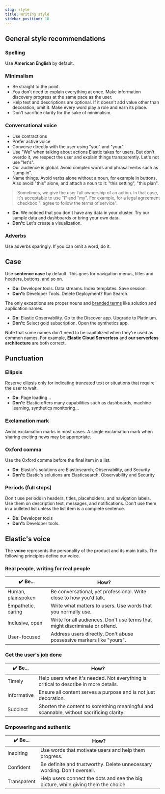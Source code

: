 ```yaml
---
slug: style
title: Writing style
sidebar_position: 10
---
```


## General style recommendations

### Spelling 
Use **American English** by default. 

### Minimalism

- Be straight to the point.
- You don't need to explain everything at once. Make information discovery progress at the same pace as the user.
- Help text and descriptions are optional. If it doesn't add value other than decoration, omit it. Make every word play a role and earn its place.
- Don't sacrifice clarity for the sake of minimalism.

### Conversational voice 

- Use contractions
- Prefer active voice
- Converse directly with the user using "you" and "your".
- Use "We" when talking about actions Elastic takes for users. But don't overdo it, we respect the user and explain things transparently. Let's not use "let's".
- Our audience is global. Avoid complex words and phrasal verbs such as "jump in".
- Name things. Avoid verbs alone without a noun, for example in buttons. Also avoid "this" alone, and attach a noun to it: "this setting", "this plan".

> Sometimes, we give the user full ownership of an action. In that case, it's acceptable to use "I" and "my". For example, for a legal agreement checkbox "I agree to follow the terms of service".

- **Do:** We noticed that you don't have any data in your cluster. Try our sample data and dashboards or bring your own data.
- **Don't:** Let's create a visualization.

### Adverbs

Use adverbs sparingly. If you can omit a word, do it.

## Case

Use **sentence case** by default. This goes for navigation menus, titles and headers, buttons, and so on. 

- **Do:** Developer tools. Data streams. Index templates. Save session. 
- **Don't:** Developer Tools. Delete Deployment? Run Search.

The only exceptions are proper nouns and [branded terms](https://brand.elastic.co/302f66895/p/194a3b-writing-style-guide/t/159934) like solution and application names. 

- **Do:** Elastic Observability. Go to the Discover app. Upgrade to Platinium.
- **Don't:** Select gold subscription. Open the synthetics app.

Note that some names don't need to be capitalized when they're used as common names. For example, **Elastic Cloud Serverless** and **our serverless architecture** are both correct.

## Punctuation

### Ellipsis

Reserve ellipsis only for indicating truncated text or situations that require the user to wait.

- **Do:** Page loading...
- **Don't:** Elastic offers many capabilities such as dashboards, machine learning, synthetics monitoring...

### Exclamation mark

Avoid exclamation marks in most cases. A single exclamation mark when sharing exciting news may be appropriate.

### Oxford comma

Use the Oxford comma before the final item in a list.

- **Do:** Elastic's solutions are Elasticsearch, Observability, and Security
- **Don't:** Elastic's solutions are Elasticsearch, Observability and Security

### Periods (full stops)

Don't use periods in headers, titles, placeholders, and navigation labels. Use them on description text, messages, and notifications. Don't use them in a bulleted list unless the list item is a complete sentence.

- **Do:** Developer tools
- **Don't:** Developer tools.

## Elastic's voice

The **voice** represents the personality of the product and its main traits.
The following principles define our voice.

### **Real people, writing for real people**

| ✔️ Be...            | How?                                                                        |
|--------------------|-----------------------------------------------------------------------------|
| Human, plainspoken | Be conversational, yet professional. Write close to how you'd talk.         |
| Empathetic, caring | Write what matters to users. Use words that you normally use.               |
| Inclusive, open    | Write for all audiences. Don't use terms that might discriminate or offend. |
| User-focused       | Address users directly. Don't abuse possessive markers like "yours".        |

### **Get the user's job done**

| ✔️ Be...     | How?                                                                                    |
|-------------|-----------------------------------------------------------------------------------------|
| Timely      | Help users when it's needed. Not everything is critical to describe in more details.    |
| Informative | Ensure all content serves a purpose and is not just decoration.                         |
| Succinct    | Shorten the content to something meaningful and scannable, without sacrificing clarity. |


### **Empowering and authentic**

| ✔️ Be...     | How?                                                                               |
|-------------|------------------------------------------------------------------------------------|
| Inspiring   | Use words that motivate users and help them progress.                              |
| Confident   | Be definite and trustworthy. Delete unnecessary wording. Don't oversell.           |
| Transparent | Help users connect the dots and see the big picture, while giving them the choice. |

